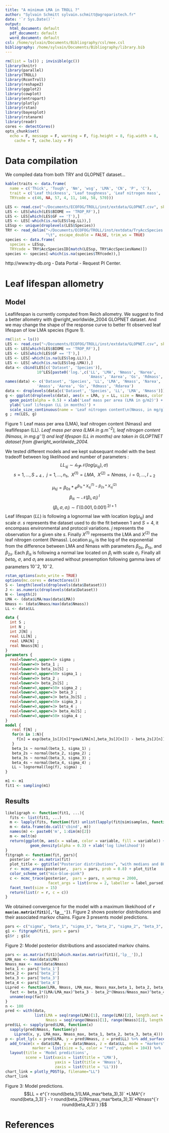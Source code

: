 ```yaml
---
title: "A minimum LMA in TROLL ?"
author: "Sylvain Schmitt sylvain.schmitt@agroparistech.fr"
date: '`r Sys.Date()`'
output:
  html_document: default
  pdf_document: default
  word_document: default
csl: /home/sylvain/Documents/Bibliography/csl/mee.csl
bibliography: /home/sylvain/Documents/Bibliography/library.bib
---
```


```r
rm(list = ls()) ; invisible(gc())
library(knitr)
library(parallel)
library(TROLL)
library(RconTroll)
library(reshape2)
library(ggplot2)
library(cowplot)
library(entropart)
library(plotly)
library(rstan)
library(bayesplot)
library(rstanarm)
library(readr)
cores <- detectCores()
opts_chunk$set(
  echo = F, message = F, warning = F, fig.height = 8, fig.width = 8,
    cache = T, cache.lazy = F)
```

# Data compilation

We compiled data from both TRY and GLOPNET dataset...

```r
kable(traits <- data.frame(
  name = c('Thick', 'Tough', 'Nm', 'wsg', 'LMA', 'CN', 'P', 'C'),
  trait = c('Leaf thickness', 'Leaf toughness', 'Leaf nitrogen mass', 'Wood specific gravity', 'Leaf mass per area', 'Leaf carbon per nitrogen', 'Leaf phosphorous', 'Leaf carbon'),
  TRYcode = c(46, NA, 57, 4, 11, 146, 58, 570)))
```

```r
LES <- read.csv("~/Documents/ECOFOG/TROLL/inst/extdata/GLOPNET.csv", skip = 10)
LES <- LES[which(LES$BIOME == 'TROP_RF'),]
LES <- LES[which(LES$GF == 'T'),]
LES <- LES[-which(is.na(LES$log.LL)),]
LESsp <- unique(droplevels(LES$Species))
TRY <- read_delim("~/Documents/ECOFOG/TROLL/inst/extdata/TryAccSpecies.txt",
                  "\t", escape_double = FALSE, trim_ws = TRUE)
species <- data.frame(
  species = LESsp,
  TRYcode = TRY$AccSpeciesID[match(LESsp, TRY$AccSpeciesName)])
species <- species[-which(is.na(species$TRYcode)),]
```

http://www.try-db.org - Data Portal - Request PI Center.

# Leaf lifespan allometry

## Model

Leaflifespan is currently computed from Reich allometry. We suggest to find a better allometry with @wright_worldwide_2004 GLOPNET dataset. And we may change the shape of the response curve to better fit observed leaf lifespan of low LMA species (figure 1).

```r
rm(list = ls())
LES <- read.csv("~/Documents/ECOFOG/TROLL/inst/extdata/GLOPNET.csv", skip = 10)
LES <- LES[which(LES$BIOME == 'TROP_RF'),]
LES <- LES[which(LES$GF == 'T'),]
LES <- LES[-which(is.na(LES$log.LL)),]
LES <- LES[-which(is.na(LES$log.LMA)),]
data <- cbind(LES[c('Dataset', 'Species')],
              10^LES[paste0('log.',c('LL', 'LMA', 'Nmass', 'Narea',
                                     'Amass', 'Aarea', 'Gs', 'Rdmass', 'Rdarea'))])
names(data) <- c('Dataset', 'Species', 'LL', 'LMA', 'Nmass', 'Narea',
              'Amass', 'Aarea', 'Gs', 'Rdmass', 'Rdarea')
data <- droplevels(data[c('Dataset', 'Species', 'LL', 'LMA', 'Nmass')])
g <- ggplot(droplevels(data), aes(x = LMA, y = LL, size = Nmass, color = Dataset, label = Species)) +
  geom_point(alpha = 0.5) + xlab('Leaf mass per area (LMA in g/m2)') +
  ylab('Leaf lifespan (LL in months)') + 
  scale_size_continuous(name = 'Leaf nitrogen content\n(Nmass, in mg/g)')
g ; rm(LES, g)
```

Figure 1: Leaf mass per area (LMA), leaf nitrogen content (Nmass) and leaflifespan (LL). *Leaf mass per area (LMA in $g.m^{-2}$), leaf nitrogen content (Nmass, in $mg.g^-1$) and leaf lifespan (LL in $months$) are taken in GLOPTNET dataset from @wright_worldwide_2004.*

We tested different models and we kept subsequant model with the best tradeoff between log likelihood and number of parameters :
$$ {LL_s}_j \sim \mathcal{logN}(log({\mu_s}_j),\,\sigma)\,$$
$$s=1,...,S_{=4}~, ~~j=1,...,n_s, ~~X^{(1)}=LMA, ~~X^{(2)}=Nmass, ~~i=0,...,I_{=2}$$

$${\mu_s}_j =  {\beta_0}_s*e^{{\beta_1}_s*{X_s}_j^{(1)} - {\beta_2}_s*{X_s}_j^{(2)}}$$
$${\beta_i}_s \sim \mathcal{N}({\beta_i},\,\sigma_i)\,^I$$
$$(\beta_i, \sigma, \sigma_i) \sim \mathcal{\Gamma}(0.001,\,0.001)\,^{2I+1}$$
Leaf lifespan ($LL$) is following a lognormal law with location $log({\mu_s}_j)$ and scale $\sigma$. $s$ represents the dataset used to do the fit between 1 and $S=4$, it encompass environmental and protocol variations. $j$ represents the observation for a given site $s$. Finally $X^{(1)}$ represents the LMA and $X^{(2)}$ the leaf nitrogen content (Nmass). Location ${\mu_s}_j$ is the log of the exponential from the difference between LMA and Nmass with parameters ${\beta_0}_s$, ${\beta_1}_s$, and ${\beta_2}_s$. Each ${\beta_i}_s$ is following a normal law located on $\beta_i$ with scale $\sigma_i$. Finally all $beta_i$, $\sigma$, and $\sigma_i$ are assumed without presemption following gamma laws of parameters $10^-2$, $10^-2$.

```r
rstan_options(auto_write = TRUE)
options(mc.cores = detectCores())
S <- length(levels(droplevels(data$Dataset)))
J <- as.numeric(droplevels(data$Dataset))
N <- length(J)
LMA <- (data$LMA/max(data$LMA))
Nmass <- (data$Nmass/max(data$Nmass))
LL <- data$LL
```

```stan
data {
  int S ;
  int N ;
  int J[N] ;
  real LL[N] ;
  real LMA[N] ;
  real Nmass[N] ;
}
parameters {
  real<lower=0,upper=5> sigma ;
  real<lower=0> beta_1 ;
  real<lower=0> beta_1s[S] ;
  real<lower=0,upper=50> sigma_1 ;
  real<lower=0> beta_2 ;
  real<lower=0> beta_2s[S] ;
  real<lower=0,upper=50> sigma_2 ;
  real<lower=0,upper=3> beta_3 ;
  real<lower=0,upper=3> beta_3s[S] ;
  real<lower=0,upper=50> sigma_3 ;
  real<lower=0,upper=3> beta_4 ;
  real<lower=0,upper=3> beta_4s[S] ;
  real<lower=0,upper=50> sigma_4 ;
}
model {
   real f[N] ;
   for(n in 1:N){
     f[n] = exp(beta_1s[J[n]]*pow(LMA[n],beta_3s[J[n]]) - beta_2s[J[n]]*pow(Nmass[n],beta_4s[J[n]])) ;
   }
   beta_1s ~ normal(beta_1, sigma_1) ;
   beta_2s ~ normal(beta_2, sigma_2) ;
   beta_3s ~ normal(beta_3, sigma_3) ;
   beta_4s ~ normal(beta_4, sigma_4) ;
   LL ~ lognormal(log(f), sigma) ;
}
```

```r
m1 <- m1
fit1 <- sampling(m1)
```

## Results

```r
likeligraph <- function(fit1, ...){
  fits <- list(fit1, ...)
  m <- lapply(fits, function(fit) unlist(lapply(fit@sim$samples, function(x) x$lp__[1000:4000])))
  m <- data.frame(do.call('cbind', m))
  names(m) <- paste0('m', 1:dim(m)[2])
  m <- melt(m)
  return(ggplot(m, aes(x = value, color = variable, fill = variable)) +
           geom_density(alpha = 0.3) + xlab('log likelihood'))
}
fitgraph <- function(fit, pars){
  posterior <- as.matrix(fit)
  plot_title <- ggtitle("Posterior distributions", "with medians and 80% intervals")
  r <- mcmc_areas(posterior,  pars = pars, prob = 0.8) + plot_title
  color_scheme_set("mix-blue-pink")
  c <- mcmc_trace(posterior,  pars = pars, n_warmup = 2000,
                   facet_args = list(nrow = 2, labeller = label_parsed)) +
  facet_text(size = 15)
  return(list(r = r, c = c))
}
```

We obtained convergence for the model with a maximum likekihood of **`r max(as.matrix(fit1)[,'lp__'])`**. Figure 2 shows posterior distributions and their associated markov chains. Figure 3 presents model predictions.

```r
pars <- c("sigma", "beta_1", "sigma_1", "beta_2", "sigma_2", "beta_3", "sigma_3", "beta_4", "sigma_4", "lp__")
g1 <- fitgraph(fit1, pars = pars)
g1$r ; g1$c
```

Figure 2: Model posterior distributions and associated markov chains.

```r
pars <- as.matrix(fit1)[which.max(as.matrix(fit1)[,'lp__']),]
LMA_max <- max(data$LMA)
Nmass_max <- max(data$Nmass)
beta_1 <- pars['beta_1']
beta_2 <- pars['beta_2']
beta_3 <- pars['beta_3']
beta_4 <- pars['beta_4']
LLpred <- function(LMA, Nmass, LMA_max, Nmass_max,beta_1, beta_2, beta_3, beta_4){
  fact <- beta_1*(LMA/LMA_max)^beta_3 - beta_2*(Nmass/Nmass_max)^beta_4
  unname(exp(fact))
}
n <- 100
pred <- with(data,
             list(LMA = seq(range(LMA)[1], range(LMA)[2], length.out = n),
                  Nmass = seq(range(Nmass)[1], range(Nmass)[2], length.out = n)))
pred$LL <- sapply(pred$LMA, function(x)
  sapply(pred$Nmass, function(y)
    LLpred(x, y, LMA_max, Nmass_max, beta_1, beta_2, beta_3, beta_4)))
p <- plot_ly(x = pred$LMA, y = pred$Nmass, z = pred$LL) %>% add_surface() %>%
  add_trace(x = data$LMA, y = data$Nmass, z = data$LL, mode = "markers", type = "scatter3d",
            marker = list(size = 5, color = "red", symbol = 104)) %>%
  layout(title = 'Model predictions',
         scene = list(xaxis = list(title = 'LMA'),
                      yaxis = list(title = 'Nmass'),
                      zaxis = list(title = 'LL')))
chart_link = plotly_POST(p, filename="LL")
chart_link
```

Figure 3: Model predictions.
$$LL = e^{`r round(beta_1/(LMA_max^beta_3),3)` *LMA^{`r round(beta_3,3)`} -`r round(beta_2/(Nmass_max^beta_3),3)`*Nmass^{`r round(beta_4,3)`} }$$

# References
